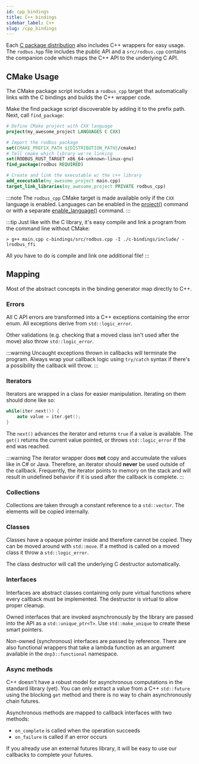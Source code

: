 ```yaml
---
id: cpp_bindings
title: C++ bindings
sidebar_label: C++
slug: /cpp_bindings
---
```



Each [C package distribution](./c_lang.mdx) also includes C++ wrappers for easy usage. The `rodbus.hpp` file includes the public API
and a `src/rodbus.cpp` contains the companion code which maps the C++ API to the underlying C API.

## CMake Usage

The CMake package script includes a `rodbus_cpp` target that automatically links with the C bindings and builds the C++ wrapper code.

Make the find package script discoverable by adding it to the prefix path. Next, call `find_package`:

```cmake
# Define CMake project with CXX language
project(my_awesome_project LANGUAGES C CXX)

# Import the rodbus package
set(CMAKE_PREFIX_PATH ${DISTRIBUTION_PATH}/cmake)
# Tell cmake which library we're linking
set(RODBUS_RUST_TARGET x86_64-unknown-linux-gnu)
find_package(rodbus REQUIRED)

# Create and link the executable w/ the c++ library
add_executable(my_awesome_project main.cpp)
target_link_libraries(my_awesome_project PRIVATE rodbus_cpp)
```

:::note
The `rodbus_cpp` CMake target is made available only if the `CXX` language is enabled. Languages can be enabled in the
[project()](https://cmake.org/cmake/help/latest/command/project.html) command or with a separate
[enable_language()](https://cmake.org/cmake/help/latest/command/enable_language.html) command.
:::

:::tip
Just like with the C library, it's easy compile and link a program from the command line without CMake:

```
> g++ main.cpp c-bindings/src/rodbus.cpp -I ./c-bindings/include/ -lrodbus_ffi
```

All you have to do is compile and link one additional file!
:::

## Mapping

Most of the abstract concepts in the binding generator map directly to C++.

### Errors

All C API errors are transformed into a C++ exceptions containing the error enum. All exceptions derive from `std::logic_error`.

Other validations (e.g. checking that a moved class isn't used after the move) also throw `std::logic_error`.

:::warning
Uncaught exceptions thrown in callbacks will terminate the program. Always wrap your callback logic using `try/catch` syntax if there's a possibility the callback will throw.
:::

### Iterators

Iterators are wrapped in a class for easier manipulation. Iterating on them should done like so:

```cpp
while(iter.next()) {
    auto value = iter.get();
}
```

The `next()` advances the iterator and returns `true` if a value is available. The `get()` returns the current value pointed, or throws
`std::logic_error` if the end was reached.

:::warning
The iterator wrapper does **not** copy and accumulate the values like in C# or Java. Therefore, an iterator should **never** be used outside of the callback.
Frequently, the iterator points to memory on the stack and will result in undefined behavior if it is used after the callback is complete.
:::

### Collections

Collections are taken through a constant reference to a `std::vector`. The elements will be copied internally.

### Classes

Classes have a opaque pointer inside and therefore cannot be copied. They can be moved around with `std::move`. If a method
is called on a moved class it throw a `std::logic_error`.

The class destructor will call the underlying C destructor automatically.

### Interfaces

Interfaces are abstract classes containing only pure virtual functions where every callback must be implemented. The destructor is virtual to allow proper cleanup.

Owned interfaces that are invoked asynchronously by the library are passed into the API as a `std::unique_ptr<T>`. Use `std::make_unique` to create these smart pointers.

Non-owned (synchronous) interfaces are passed by reference. There are also functional wrappers that take a lambda
function as an argument available in the `dnp3::functional` namespace.

### Async methods

C++ doesn't have a robust model for asynchronous computations in the standard library (yet). You can only extract a value
from a C++ `std::future` using the blocking `get` method and there is no way to chain asynchronously chain futures.

Asynchronous methods are mapped to callback interfaces with two methods:

* `on_complete` is called when the operation succeeds
* `on_failure` is called if an error occurs

If you already use an external futures library, it will be easy to use our callbacks to complete your futures.